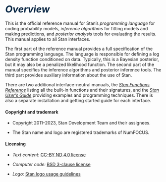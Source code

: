 # <i style="font-size: 110%; color:#052744;">Overview</i> {-}

This is the official reference manual for Stan's *programming
language* for coding probability models, *inference algorithms* for
fitting models and making predictions, and *posterior analysis* tools
for evaluating the results.  This manual applies to all Stan
interfaces.

The first part of the reference manual provides a full specification
of the Stan programming language.  The language is
responsible for defining a log density function conditioned on data.
Typically, this is a Bayesian posterior, but it may also be a
penalized likelihood function.  The second part of the manual
specifies the inference algorithms and posterior inference tools.
The third part provides auxiliary information about the use of Stan.

There are two additional interface-neutral manuals, the
[*Stan Functions Reference*](https://mc-stan.org/docs/functions-reference/index.html)
listing all the built-in functions and their signatures,
and the [*Stan User's Guide*](https://mc-stan.org/docs/stan-users-guide/index.html)
providing examples and programming techniques.
There is also a separate installation and getting started guide for
each interface.


#### Copyright and trademark {-}

* Copyright 2011--2023, Stan Development Team and their assignees.

* The Stan name and logo are registered trademarks of NumFOCUS.


#### Licensing {-}

* *Text content:*  [CC-BY ND 4.0 license](https://creativecommons.org/licenses/by-nd/4.0/legalcode)

* *Computer code:*  [BSD 3-clause license](https://opensource.org/licenses/BSD-3-Clause)

* *Logo:*  [Stan logo usage guidelines](https://mc-stan.org/about/logo/)
